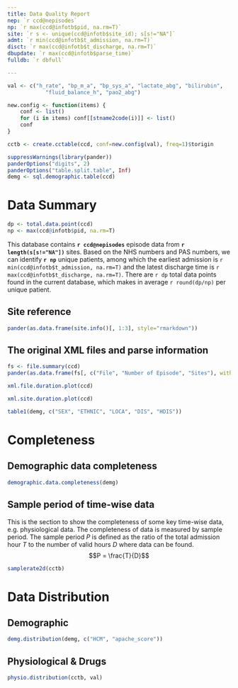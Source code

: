 ```yaml
---
title: Data Quality Report
nep: `r ccd@nepisodes`
np: `r max(ccd@infotb$pid, na.rm=T)`
site: `r s <- unique(ccd@infotb$site_id); s[s!="NA"]`
admt: `r min(ccd@infotb$t_admission, na.rm=T)`
disct: `r max(ccd@infotb$t_discharge, na.rm=T)`
dbupdate: `r max(ccd@infotb$parse_time)`
fulldb: `r dbfull`

---
```


    
```r
val <- c("h_rate", "bp_m_a", "bp_sys_a", "lactate_abg", "bilirubin",
            "fluid_balance_h", "pao2_abg")

new.config <- function(items) {
    conf <- list()
    for (i in items) conf[[stname2code(i)]] <- list()
    conf
}

cctb <- create.cctable(ccd, conf=new.config(val), freq=1)$torigin

suppressWarnings(library(pander))
panderOptions("digits", 2) 
panderOptions("table.split.table", Inf)
demg <- sql.demographic.table(ccd)
```



# Data Summary
```r
dp <- total.data.point(ccd)
np <- max(ccd@infotb$pid, na.rm=T)
```

This database contains **`r ccd@nepisodes`** episode data from 
**`r length(s[s!="NA"])`** sites. Based on the NHS numbers and
PAS numbers, we can identify **`r np`** unique patients, among which the earliest
admission is `r min(ccd@infotb$t_admission, na.rm=T)` and the latest discharge time is
`r max(ccd@infotb$t_discharge, na.rm=T)`. There are `r dp `
total data points found in the current database, which makes in average
`r round(dp/np)` per unique patient. 


## Site reference
```r
pander(as.data.frame(site.info()[, 1:3], style="rmarkdown"))
```

## The original XML files and parse information
```r
fs <- file.summary(ccd)
pander(as.data.frame(fs[, c("File", "Number of Episode", "Sites"), with=F]))
```

```r
xml.file.duration.plot(ccd)
```
```r
xml.site.duration.plot(ccd)
```
\newpage

```r
table1(demg, c("SEX", "ETHNIC", "LOCA", "DIS", "HDIS"))
```
# Completeness
## Demographic data completeness
```r
demographic.data.completeness(demg)
```
## Sample period of time-wise data
This is the section to show the completeness of some key time-wise data, e.g.
physiological data. The completeness of data is measured by sample period. 
The sample period $P$ is defined as the ratio of the total
admission hour $T$ to the number of valid hours $D$ where data can be found.
$$P = \frac{T}{D}$$




```r
samplerate2d(cctb)
```



\newpage
# Data Distribution
## Demographic
```r
demg.distribution(demg, c("HCM", "apache_score"))
```


## Physiological & Drugs
```r
physio.distribution(cctb, val)
```

